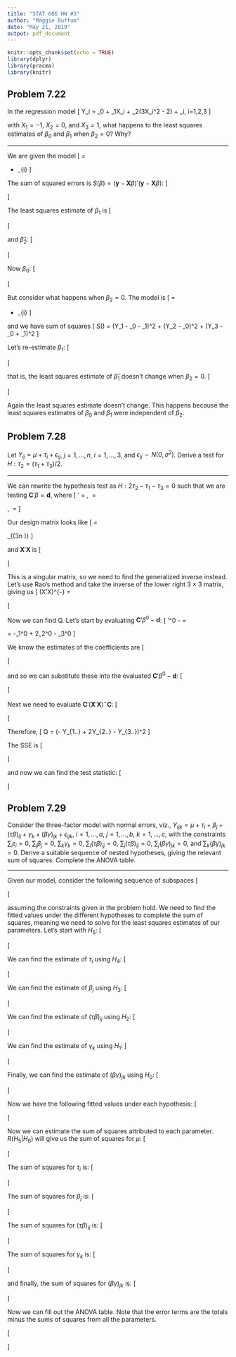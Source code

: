 ```yaml
---
title: "STAT 666 HW #3"
author: "Maggie Buffum"
date: "May 21, 2019"
output: pdf_document
---
```


```r
knitr::opts_chunk$set(echo = TRUE)
library(dplyr)
library(pracma)
library(knitr)
```

## Problem 7.22
In the regression model
\[
Y_i = \beta_0 + \beta_1X_i + \beta_2(3X_i^2 - 2) + \epsilon_i,\ i=1,2,3
\]
  
with $X_1 = -1$, $X_2 = 0$, and $X_3 = 1$, what happens to the least squares estimates of $\beta_0$ and $\beta_1$ when $\beta_2 = 0$? Why?
  
---
  
We are given the model
\[
\begin{bmatrix}
Y_1\\Y_2\\Y_3
\end{bmatrix} = 
\begin{bmatrix}
1 & -1 &  1\\
1 &  0 & -2\\
1 &  1 & 1
\end{bmatrix}
\begin{bmatrix}
\beta_0\\\beta_1\\\beta_2
\end{bmatrix} + \mathbf{\epsilon}_{i}
\]
  
The sum of squared errors is $S(\beta) = (\mathbf{y} - \mathbf{X}\beta)'(\mathbf{y} - \mathbf{X}\beta)$:
\[
\begin{aligned}
\mathbf{y} - \mathbf{X}\beta &=
\begin{bmatrix}
Y_1\\Y_2\\Y_3
\end{bmatrix} - 
\begin{bmatrix}
1 & -1 &  1\\
1 &  0 & -2\\
1 &  1 & 1
\end{bmatrix}
\begin{bmatrix}
\beta_0\\\beta_1\\\beta_2
\end{bmatrix}\\
&=
\begin{bmatrix}
Y_1 - \beta_0 - \beta_1 + \beta_2\\
Y_2 - \beta_0 - 2\beta_2\\
Y_3 - \beta_0 + \beta_1 + \beta_2
\end{bmatrix}\\
S(\beta) &= 
\begin{bmatrix}
Y_1 - \beta_0 - \beta_1 + \beta_2 & Y_2 - \beta_0 - 2\beta_2 & Y_3 - \beta_0 + \beta_1 + \beta_2
\end{bmatrix}
\begin{bmatrix}
Y_1 - \beta_0 - \beta_1 + \beta_2\\
Y_2 - \beta_0 - 2\beta_2\\
Y_3 - \beta_0 + \beta_1 + \beta_2
\end{bmatrix}\\
&=(Y_1 - \beta_0 - \beta_1 + \beta_2)^2 + (Y_2 - \beta_0 - 2\beta_2)^2 + (Y_3 - \beta_0 + \beta_1 + \beta_2)^2
\end{aligned}
\]

The least squares estimate of $\beta_1$ is
\[
\begin{aligned}
\frac{\partial S(\beta)}{\partial \beta_1} &= 2(Y_1 - \beta_0 - \beta_1 + \beta_2)(-1) + 2(Y_3 - \beta_0 + \beta_1 + \beta_2) = \text{ (set) } 0\\
&\implies - Y_1 + \beta_0 + \beta_1 - \beta_2 + Y_3 - \beta_0 + \beta_1 + \beta_2 = 0\\
&\implies \hat\beta_1= \frac{1}{2}\left(Y_1 - Y_3\right)\\
\end{aligned}
\]
  
and $\hat\beta_2$:
\[
\begin{aligned}
\frac{\partial S(\beta)}{\partial \beta_2} &= 2(Y_1 - \beta_0 - \beta_1 + \beta_2) + 2(Y_2 - \beta_0 - 2\beta_2)(-2) + 2(Y_3 - \beta_0 + \beta_1 + \beta_2) = \text{ (set) } 0\\
&\implies Y_1 - \beta_0 - \beta_1 + \beta_2 - 2Y_2 + 2\beta_0 + 4\beta_2 + Y_3 - \beta_0 + \beta_1 + \beta_2 = 0\\
&\implies Y_1 + 6\beta_2 - 2Y_2 + Y_3 = 0\\
&\implies \hat\beta_2 = \frac{1}{6}\left(-Y_1 + 2Y_2 - Y_3\right)\\
\end{aligned}
\]
  
Now $\beta_0$:
\[
\begin{aligned}
\frac{\partial S(\beta)}{\partial \beta_0} &= 2(Y_1 - \beta_0 - \beta_1 + \beta_2)(-1) + 2(Y_2 - \beta_0 - 2\beta_2)(-1) + 2(Y_3 - \beta_0 + \beta_1 + \beta_2)(-1) = \text{ (set) } 0\\
&\implies Y_1 - 3\beta_0 + Y_2 + Y_3 = 0\\
&\implies \hat\beta_0 = \frac{1}{3}(Y_1 + Y_2 + Y_3)
\end{aligned}
\]
  
But consider what happens when $\beta_2=0$. The model is
\[
\begin{bmatrix}
Y_1\\Y_2\\Y_3
\end{bmatrix} = 
\begin{bmatrix}
1 & -1\\
1 &  0\\
1 &  1
\end{bmatrix}
\begin{bmatrix}
\beta_0\\\beta_1\\
\end{bmatrix} + \mathbf{\epsilon}_{i}
\]
  
and we have sum of squares
\[
S(\beta) = (Y_1 - \beta_0 - \beta_1)^2 + (Y_2 - \beta_0)^2 + (Y_3 - \beta_0 + \beta_1)^2
\]
  
Let's re-estimate $\beta_1$:
\[
\begin{aligned}
\frac{\partial S(\beta)}{\partial\beta_1} &= 2(Y_1 - \beta_0 - \beta_1)(-1) + 2(Y_3 - \beta_0 + \beta_1) = \text{ (set) } 0\\
&\implies - Y_1 + Y_3 + 2\beta_1 = 0\\
&\implies \hat\beta_1 = \frac{1}{2}(Y_1 - Y_3)\\
\end{aligned}
\]
  
that is, the least squares estimate of $\hat\beta_1$ doesn't change when $\beta_2=0$.
\[
\begin{aligned}
\frac{\partial S(\beta)}{\partial\beta_0} &= 2(Y_1 - \beta_0 - \beta_1)(-1) + 2(Y_2 - \beta_0)(-1) + 2(Y_3 - \beta_0 + \beta_1)(-1) = \text{ (set) } 0\\
&\implies Y_1 - 3\beta_0 + Y_2 + Y_3 = 0\\
&\implies \hat\beta_0 = \frac{1}{3}(Y_1 + Y_2 + Y_3)
\end{aligned}
\]
  
Again the least squares estimate doesn't change. This happens because the least squares estimates of $\beta_0$ and $\beta_1$ were independent of $\beta_2$.
  
\hrulefill
  
## Problem 7.28
Let $Y_{ij} = \mu + \tau_i + \epsilon_{ij}$, $j=1,\dots,n$, $i = 1,\dots,3$, and $\epsilon_{ij} \sim N(0,\sigma^2)$. Derive a test for $H: \tau_2 = (\tau_1 + \tau_3)/2$.
  
---
  
We can rewrite the hypothesis test as $H: 2\tau_2 - \tau_1 - \tau_3 = 0$ such that we are testing $\mathbf{C}'\beta = \mathbf{d}$, where
\[
\mathbf{C}' = \begin{bmatrix}
0 & -1 & 2 & -1
\end{bmatrix},\ 
\beta  = \begin{bmatrix}
\mu\\\tau_1\\\tau_2\\\tau_3
\end{bmatrix},\ \text{and }
\mathbf{d} = \mathbf{0}
\]
  
Our design matrix looks like
\[
\mathbf{X} =
\begin{bmatrix}
1 & 1 & 0 & 0\\
\vdots & \vdots & \vdots & \vdots\\
1 & 1 & 0 & 0\\
1 & 0 & 1 & 0\\
\vdots & \vdots & \vdots & \vdots\\
1 & 0 & 1 & 0\\
1 & 0 & 0 & 1\\
\vdots & \vdots & \vdots & \vdots\\
1 & 0 & 0 & 1\\
\end{bmatrix}_{(3n \times 4)}
\]
  
and $\mathbf{X}'\mathbf{X}$ is
\[
\begin{aligned}
\mathbf{X}'\mathbf{X} &=
\begin{bmatrix}
1 & \dots & 1 & 1 & \dots & 1 & 1 & \dots & 1\\
1 & \dots & 1 & 0 & \dots & 0 & 0 & \dots & 0\\
0 & \dots & 0 & 1 & \dots & 1 & 0 & \dots & 0\\
0 & \dots & 0 & 0 & \dots & 0 & 1 & \dots & 1\\
\end{bmatrix}
\begin{bmatrix}
1 & 1 & 0 & 0\\
\vdots & \vdots & \vdots & \vdots\\
1 & 1 & 0 & 0\\
1 & 0 & 1 & 0\\
\vdots & \vdots & \vdots & \vdots\\
1 & 0 & 1 & 0\\
1 & 0 & 0 & 1\\
\vdots & \vdots & \vdots & \vdots\\
1 & 0 & 0 & 1\\
\end{bmatrix}\\
&=
\begin{bmatrix}
3n & n & n & n\\
n  & n & 0 & 0\\
n  & 0 & n & 0\\
n  & 0 & 0 & n
\end{bmatrix}
\end{aligned}
\]
  
This is a singular matrix, so we need to find the generalized inverse instead. Let's use Rao's method and take the inverse of the lower right $3\times 3$ matrix, giving us
\[
(X'X)^{-} = 
\begin{bmatrix}
0 & 0 & 0 & 0\\
0 & \frac{1}{n} & 0 & 0\\
0 & 0 & \frac{1}{n} & 0\\
0 & 0 & 0 & \frac{1}{n}\\
\end{bmatrix}
\]
  
Now we can find Q. Let's start by evaluating $\mathbf{C}'\beta^0 - \mathbf{d}$:
\[
\mathbf{C}'\beta^0 - \mathbf{d} = 
 \begin{bmatrix}
0 & -1 & 2 & -1
\end{bmatrix}\begin{bmatrix}
\mu^0\\\tau_1^0\\\tau_2^0\\\tau_3^0
\end{bmatrix} = 
-\tau_1^0 + 2\tau_2^0 - \tau_3^0
\]
  
We know the estimates of the coefficients are
\[
\begin{aligned}
\mu^0 &= \bar Y_{...}, \text{ and }& \tau_i^0 &= \bar Y_{i..} - \bar Y_{...}
\end{aligned}
\]
  
and so we can substitute these into the evaluated $\mathbf{C}'\beta^0 - \mathbf{d}$:
\[
\begin{aligned}
\mathbf{C}'\beta^0 - \mathbf{d} &= -\tau_1^0 + 2\tau_2^0 - \tau_3^0\\
&=-(\bar Y_{1..} - \bar Y_{...}) + 2(\bar Y_{2..} - \bar Y_{...}) - (\bar Y_{3..} - \bar Y_{...})\\
&=- \bar Y_{1..} + \bar Y_{...} + 2\bar Y_{2..} - 2\bar Y_{...} - \bar Y_{3..} + \bar Y_{...}\\
&=- \bar Y_{1..} + 2\bar Y_{2..} - \bar Y_{3..}\\
\end{aligned}
\]
  
Next we need to evaluate $\mathbf{C}'(\mathbf{X}'\mathbf{X})^{-}\mathbf{C}$:
\[
\begin{aligned}
\mathbf{C}'(\mathbf{X}'\mathbf{X})^{-}\mathbf{C} &=
\begin{bmatrix}
0 & -1 & 2 & -1
\end{bmatrix}
\begin{bmatrix}
0 & 0 & 0 & 0\\
0 & \frac{1}{n} & 0 & 0\\
0 & 0 & \frac{1}{n} & 0\\
0 & 0 & 0 & \frac{1}{n}\\
\end{bmatrix}
\begin{bmatrix}
0 \\ -1 \\ 2 \\ -1
\end{bmatrix}\\
&=
\begin{bmatrix}
0 & -\frac{1}{n} & \frac{2}{n} & -\frac{1}{n}
\end{bmatrix}
\begin{bmatrix}
0 \\ -1 \\ 2 \\ -1
\end{bmatrix}\\
&=\frac{1}{n} + \frac{4}{n} + \frac{1}{n}\\
&= \frac{6}{n}
\end{aligned}
\]
  
Therefore,
\[
Q = \frac{n}{6}(- \bar Y_{1..} + 2\bar Y_{2..} - \bar Y_{3..})^2
\]
  
The SSE is
\[
\begin{aligned}
SSE &= \sum_{i=1}^3\sum_{j=1}^n(Y_{ij} - \mu^0 - \tau^0_{i})^2\\
&= \sum_{i=1}^3\sum_{j=1}^n(Y_{ij} - \bar Y_{..} - (\bar Y_{i.} - \bar Y_{..}))^2\\
&= \sum_{i=1}^3\sum_{j=1}^n(Y_{ij} - \bar Y_{i.})^2\\
\end{aligned}
\]
  
and now we can find the test statistic:
\[
\begin{aligned}
F(H) &= \frac{Q/s}{SSE/(N-r)}\\
&= \frac{\frac{n}{6}(- \bar Y_{1..} + 2\bar Y_{2..} - \bar Y_{3..})^2/(1)}{\sum_{i=1}^3\sum_{j=1}^n(Y_{ij} - \bar Y_{i.})^2/(3n-3)}\\
&= \frac{3(n-1)n(- \bar Y_{1..} + 2\bar Y_{2..} - \bar Y_{3..})^2}{6\sum_{i=1}^3\sum_{j=1}^n(Y_{ij} - \bar Y_{i.})^2}\\
&= \frac{(n-1)n(- \bar Y_{1..} + 2\bar Y_{2..} - \bar Y_{3..})^2}{2\sum_{i=1}^3\sum_{j=1}^n(Y_{ij} - \bar Y_{i.})^2}\\
\end{aligned}
\]
  
\hrulefill
  
## Problem 7.29
Consider the three-factor model with normal errors, viz., $Y_{ijk} = \mu + \tau_i + \beta_j + (\tau\beta)_{ij} + \gamma_k + (\beta\gamma)_{jk} + \epsilon_{ijk}$, $i=1,\dots,a$, $j=1,\dots,b$, $k=1,\dots,c$, with the constraints $\sum_i\tau_i=0$, $\sum_j\beta_j=0$, $\sum_k\gamma_k=0$, $\sum_i(\tau\beta)_{ij}=0$, $\sum_j(\tau\beta)_{ij}=0$, $\sum_j(\beta\gamma)_{jk}=0$, and $\sum_k(\beta\gamma)_{jk}=0$. Derive a suitable sequence of nested hypotheses, giving the relevant sum of squares. Complete the ANOVA table.
  
---
  
Given our model, consider the following sequence of subspaces
\[
\begin{aligned}
S_{H_0} &= \{Y_{ijk} = \mu + \tau_i + \beta_j + (\tau\beta)_{ij} + \gamma_k + (\beta\gamma)_{jk} + \epsilon_{ijk}\} \supset\\
S_{H_1} &= \{Y_{ijk} = \mu + \tau_i + \beta_j + (\tau\beta)_{ij} + \gamma_k + \epsilon_{ijk}\} \supset\\
S_{H_2} &= \{Y_{ijk} = \mu + \tau_i + \beta_j + (\tau\beta)_{ij} + \epsilon_{ijk}\} \supset\\
S_{H_3} &= \{Y_{ijk} = \mu + \tau_i + \beta_j + \epsilon_{ijk}\} \supset\\
S_{H_4} &= \{Y_{ijk} = \mu + \tau_i + \epsilon_{ijk}\} \supset\\
S_{H_5} &= \{Y_{ijk} = \mu + \epsilon_{ijk}\} \supset\\
S_{H_5} &= \{Y_{ijk} = \epsilon_{ijk}\} \supset\\
\end{aligned}
\]
  
assuming the constraints given in the problem hold. We need to find the fitted values under the different hypotheses to complete the sum of squares, meaning we need to solve for the least squares estimates of our parameters. Let's start with $H_5$:
\[
\begin{aligned}
\frac{d}{d\mu}S(H_5) &= \frac{d}{d\mu}\sum_{i=1}^a\sum_{j=1}^b\sum_{k=1}^c(Y_{ijk} - \mu)^2\\
&= 2\sum_{i=1}^a\sum_{j=1}^b\sum_{k=1}^c(Y_{ijk} - \mu)(-1) = \text{ (set) } 0\\
&= \sum_{i=1}^a\sum_{j=1}^b\sum_{k=1}^c\mu = \sum_{i=1}^a\sum_{j=1}^b\sum_{k=1}^cY_{ijk}\\
&= abc\mu = Y_{...}\\
&= \mu^0 = \bar Y_{...}\\
\end{aligned}
\]
  
We can find the estimate of $\tau_i$ using $H_4$:
\[
\begin{aligned}
\frac{d}{d\tau_i}S(H_4) &= \frac{d}{d\tau_i}\sum_{j=1}^b\sum_{k=1}^c(Y_{ijk} - \mu - \tau_i)^2\\
&\implies 2\sum_{j=1}^b\sum_{k=1}^c(Y_{ijk} - \mu - \tau_i)(-1) = \text{ (set) } 0\\
&\implies \sum_{j=1}^b\sum_{k=1}^c\tau_i= \sum_{j=1}^b\sum_{k=1}^cbY_{ijk} - \sum_{j=1}^b\sum_{k=1}^c\mu\\
&\implies bc\tau_i^0 = Y_{i..} - bc\mu^0\\
&\implies \tau_i^0 = \bar Y_{i..} - \bar Y_{...}\\
\end{aligned}
\]
  
We can find the estimate of $\beta_j$ using $H_3$:
\[
\begin{aligned}
\frac{d}{d\beta_j}S(H_3) &= \frac{d}{d\beta_j}\sum_{i=1}^a\sum_{k=1}^c(Y_{ijk} - \mu - \tau_i - \beta_j)^2\\
&\implies 2\sum_{i=1}^a\sum_{k=1}^c(Y_{ijk} - \mu - \tau_i - \beta_j)(-1) = \text{ (set) } 0\\
&\implies \sum_{i=1}^a\sum_{k=1}^c\beta_j = \sum_{i=1}^a\sum_{k=1}^cY_{ijk} - \sum_{i=1}^a\sum_{k=1}^c\mu - \sum_{i=1}^a\sum_{k=1}^c\tau_i\\
&\implies ac\beta_j^0 = Y_{.j.} - ac\mu^0\\
&\implies \beta_j^0 = \bar Y_{.j.} - \bar Y_{...}\\
\end{aligned}
\]
  
We can find the estimate of $(\tau\beta)_{ij}$ using $H_2$:
\[
\begin{aligned}
\frac{d}{d(\tau\beta)_{ij}}S(H_2) &= \frac{d}{d(\tau\beta)_{ij}}\sum_{k=1}^c(Y_{ijk} - \mu - \tau_i - \beta_j - (\tau\beta)_{ij})^2\\
&\implies 2\sum_{k=1}^c(Y_{ijk} - \mu - \tau_i - \beta_j - (\tau\beta)_{ij})(-1) = \text{ (set) } 0\\
&\implies \sum_{k=1}^c (\tau\beta)_{ij} = \sum_{k=1}^cY_{ijk} - \sum_{k=1}^c\mu - \sum_{k=1}^c\tau_i - \sum_{k=1}^c\beta_j\\
&\implies c(\tau\beta)_{ij}^0 = Y_{ij.} - c\mu^0 - c\tau_i^0 - c\beta_j^0\\
&\implies (\tau\beta)_{ij}^0 = \bar Y_{ij.} - \bar Y_{...} - (\bar Y_{i..} - \bar Y_{...}) - (\bar Y_{.j.} - \bar Y_{...})\\
&\implies (\tau\beta)_{ij}^0 = \bar Y_{ij.} - \bar Y_{...} - \bar Y_{i..} + \bar Y_{...} - \bar Y_{.j.} + \bar Y_{...}\\
&\implies (\tau\beta)_{ij}^0 = \bar Y_{ij.} - \bar Y_{i..} - \bar Y_{.j.} + \bar Y_{...}\\
\end{aligned}
\]
  
We can find the estimate of $\gamma_k$ using $H_1$:
\[
\begin{aligned}
\frac{d}{d\beta_j}S(H_1) &= \frac{d}{d\beta_j}\sum_{i=1}^a\sum_{j=1}^b(Y_{ijk} - \mu - \tau_i - \beta_j - (\tau\beta)_{ij} - \gamma_k)^2\\
&\implies 2\sum_{i=1}^a\sum_{j=1}^b(Y_{ijk} - \mu - \tau_i - \beta_j - (\tau\beta)_{ij} - \gamma_k)(-1) = \text{ (set) } 0\\
&\implies \sum_{i=1}^a\sum_{j=1}^b\gamma_k = \sum_{i=1}^a\sum_{j=1}^bY_{ijk} - \sum_{i=1}^a\sum_{j=1}^b\mu - \sum_{i=1}^a\sum_{j=1}^b\tau_i - \sum_{i=1}^a\sum_{j=1}^b\beta_j - \sum_{i=1}^a\sum_{j=1}^b(\tau\beta)_{ij}\\
&\implies ab\gamma_k^0 = Y_{..k} - ab\mu^0\\
&\implies \gamma_k^0 = \bar Y_{..k} - \bar Y_{...}\\
\end{aligned}
\]
  
Finally, we can find the estimate of $(\beta\gamma)_{jk}$ using $H_0$:
\[
\begin{aligned}
\frac{d}{d((\beta\gamma)_{jk}}S(H_0) &= \frac{d}{d(\beta\gamma)_{jk}}\sum_{i=1}^a(Y_{ijk} - \mu - \tau_i - \beta_j - (\tau\beta)_{ij} - \gamma_k - (\beta\gamma)_{jk})^2\\
&\implies 2\sum_{i=1}^a(Y_{ijk} - \mu - \tau_i - \beta_j - (\tau\beta)_{ij} - \gamma_k - (\beta\gamma)_{jk})(-1) = \text{ (set) } 0\\
&\implies \sum_{i=1}^a(\beta\gamma)_{jk} = \sum_{i=1}^aY_{ijk} - \sum_{i=1}^a\mu - \sum_{i=1}^a\tau_i - \sum_{i=1}^a\beta_j - \sum_{i=1}^a(\tau\beta)_{ij} - \sum_{i=1}^a\gamma_k\\
&\implies a(\beta\gamma)_{jk}^0 = Y_{.jk} - a\mu^0 - a\beta_j^0 - a\gamma_k^0\\
&\implies (\beta\gamma)_{jk}^0 = \bar Y_{.jk} - \bar Y_{...} - (\bar Y_{.j.} - \bar Y_{...}) - (\bar Y_{..k} - \bar Y_{...})\\
&\implies (\beta\gamma)_{jk}^0 = \bar Y_{.jk} - \bar Y_{...} - \bar Y_{.j.} + \bar Y_{...} - \bar Y_{..k} + \bar Y_{...}\\
&\implies (\beta\gamma)_{jk}^0 = \bar Y_{.jk} - \bar Y_{.j.} - \bar Y_{..k} + \bar Y_{...}\\
\end{aligned}
\]
  
Now we have the following fitted values under each hypothesis:
\[
\begin{aligned}
\mathbf{\hat y}_{H_0} &= \{\mu^0 + \tau_i^0 + \beta_j^0 + (\tau\beta)_{ij}^0 + \gamma_k + (\beta\gamma)_{jk}\} = \{\bar{Y_{ij.}} + \bar{Y_{.jk}} - \bar{Y_{.j.}}\}\\
\mathbf{\hat y}_{H_1} &= \{\mu^0 + \tau_i^0 + \beta_j^0 + (\tau\beta)_{ij}^0 + \gamma_k\} = \{\bar{Y_{ij.}} + \bar{Y_{..k}} - \bar{Y_{...}}\}\\
\mathbf{\hat y}_{H_2} &= \{\mu^0 + \tau_i^0 + \beta_j^0 + (\tau\beta)_{ij}^0 \} =\{\bar{Y_{ij.}}\}\\
\mathbf{\hat y}_{H_3} &= \{\mu^0 + \tau_i^0 + \beta_j^0\} =\{\bar{Y_{i..}} + \bar{Y_{.j.}} - \bar{Y_{...}}\}\\
\mathbf{\hat y}_{H_4} &= \{\mu^0 + \tau_i^0\} =\{\bar{Y_{i..}}\}\\
\mathbf{\hat y}_{H_5} &= \{\mu^0\} =\{\bar{Y_{...}}\}\\
\end{aligned}
\]
  
Now we can estimate the sum of squares attributed to each parameter. $R(H_5|H_6)$ will give us the sum of squares for $\mu$:
\[
\begin{aligned}
R(H_5|H_6) &= (\mathbf{\hat y}_{H_5} - \mathbf{\hat y}_{H_6})'(\mathbf{\hat y}_{H_5} - \mathbf{\hat y}_{H_6})\\
&=(\bar{Y_{...}})'(\bar{Y_{...}}) = \sum_{i=1}^a\sum_{j=1}^b\sum_{k=1}^c\bar{Y_{...}}^2\\
&=abc\bar{Y_{...}}^2
\end{aligned}
\]
  
The sum of squares for $\tau_{i}$ is:
\[
\begin{aligned}
R(H_4|H_5) &= (\mathbf{\hat y}_{H_4} - \mathbf{\hat y}_{H_5})'(\mathbf{\hat y}_{H_4} - \mathbf{\hat y}_{H_5})\\
&=(\bar{Y_{i..}} - \bar{Y_{...}})'(\bar{Y_{i..}} - \bar{Y_{...}})\\
&=\sum_{i=1}^a\sum_{j=1}^b\sum_{k=1}^c(\bar{Y_{i..}} - \bar{Y_{...}})^2\\
&=bc(\sum_{i=1}^a\bar{Y_{i..}}^2 + \sum_{i=1}^a\bar{Y_{...}}^2 - 2\sum_{i=1}^a\bar{Y_{i..}}\bar{Y_{...}})\\
&=bc\sum_{i=1}^a\bar{Y_{i..}}^2 + abc\bar{Y_{...}}^2 - 2abc\bar{Y_{...}}^2\\
&=bc\sum_{i=1}^a\bar{Y_{i..}}^2 - abc\bar{Y_{...}}^2\\
\end{aligned}
\]
  
The sum of squares for $\beta_{j}$ is:
\[
\begin{aligned}
R(H_3|H_4) &= (\mathbf{\hat y}_{H_3} - \mathbf{\hat y}_{H_4})'(\mathbf{\hat y}_{H_3} - \mathbf{\hat y}_{H_4})\\
&=(\bar{Y_{.j.}} - \bar{Y_{...}})'(\bar{Y_{.j.}} - \bar{Y_{...}})\\
&=\sum_{i=1}^a\sum_{j=1}^b\sum_{k=1}^c(\bar{Y_{.j.}} - \bar{Y_{...}})^2\\
&=ac(\sum_{j=1}^b\bar{Y_{.j.}}^2 + \sum_{j=1}^b\bar{Y_{...}}^2 - 2\sum_{j=1}^b\bar{Y_{.j.}}\bar{Y_{...}})\\
&=ac\sum_{j=1}^b\bar{Y_{.j.}}^2 + abc\bar{Y_{...}}^2 - 2abc\bar{Y_{...}}^2\\
&=ac\sum_{j=1}^b\bar{Y_{.j.}}^2 - abc\bar{Y_{...}}^2\\
\end{aligned}
\]
  
The sum of squares for $(\tau\beta)_{ij}$ is:
\[
\begin{aligned}
R(H_2|H_3) &= (\mathbf{\hat y}_{H_2} - \mathbf{\hat y}_{H_3})'(\mathbf{\hat y}_{H_2} - \mathbf{\hat y}_{H_3})\\
&=(\bar{Y_{ij.}} - \bar{Y_{i..}} - \bar{Y_{.j.}} + \bar{Y_{...}})'(\bar{Y_{ij.}} - \bar{Y_{i..}} - \bar{Y_{.j.}} + \bar{Y_{...}})\\
&=\sum_{i=1}^a\sum_{j=1}^b\sum_{k=1}^c((\bar{Y_{ij.}} - \bar{Y_{i..}}) + (\bar{Y_{...}} - \bar{Y_{.j.}}))^2\\
&=\sum_{i=1}^a\sum_{j=1}^b\sum_{k=1}^c((\bar{Y_{ij.}} - \bar{Y_{i..}})^2 + (\bar{Y_{...}} - \bar{Y_{.j.}})^2 + 2(\bar{Y_{ij.}} - \bar{Y_{i..}})(\bar{Y_{...}} - \bar{Y_{.j.}}))\\
&=\sum_{i=1}^a\sum_{j=1}^b\sum_{k=1}^c(\bar{Y_{ij.}}^2 + \bar{Y_{i..}}^2 - 2\bar{Y_{ij.}}\bar{Y_{i..}} + \bar{Y_{...}}^2 + \bar{Y_{.j.}}^2 - 2\bar{Y_{.j.}}\bar{Y_{...}} + 2\bar{Y_{ij.}}\bar{Y_{...}} - 2\bar{Y_{ij.}}\bar{Y_{.j.}} - 2\bar{Y_{i..}}\bar{Y_{...}} + 2\bar{Y_{i..}}\bar{Y_{.j.}})\\
&=c(\sum_{i=1}^a\sum_{j=1}^b\bar{Y_{ij.}}^2 - b\sum_{i=1}^a\bar{Y_{i..}}^2 + ab\bar{Y_{...}}^2 + a\sum_{j=1}^b\bar{Y_{.j.}}^2 - 2ab\bar{Y_{...}}^2 + 2ab\bar{Y_{...}}^2 - 2a\sum_{j=1}^b\bar{Y_{.j.}}^2 - 2ab\bar{Y_{...}}^2 + 2ab\bar{Y_{...}}^2)\\
&=c\sum_{i=1}^a\sum_{j=1}^b\bar{Y_{ij.}}^2 - bc\sum_{i=1}^a\bar{Y_{i..}}^2 - ac\sum_{j=1}^b\bar{Y_{.j.}}^2 + abc\bar{Y_{...}}^2\\
\end{aligned}
\]
  
The sum of squares for $\gamma_{k}$ is:
\[
\begin{aligned}
R(H_1|H_2) &= (\mathbf{\hat y}_{H_1} - \mathbf{\hat y}_{H_2})'(\mathbf{\hat y}_{H_1} - \mathbf{\hat y}_{H_2})\\
&=(\bar{Y_{ij.}} + \bar{Y_{..k}} - \bar{Y_{...}} - \bar{Y_{ij.}})'(\bar{Y_{ij.}} + \bar{Y_{..k}} - \bar{Y_{...}} - \bar{Y_{ij.}})\\
&=\sum_{i=1}^a\sum_{j=1}^b\sum_{k=1}^c(\bar{Y_{..k}} - \bar{Y_{...}})^2\\
&=\sum_{i=1}^a\sum_{j=1}^b\sum_{k=1}^c(\bar{Y_{..k}}^2 + \bar{Y_{...}}^2 - 2\bar{Y_{..k}}\bar{Y_{...}})\\
&=ab(\sum_{k=1}^c\bar{Y_{..k}}^2 + \sum_{k=1}^c\bar{Y_{...}}^2 - 2\sum_{k=1}^c\bar{Y_{..k}}\bar{Y_{...}})\\
&=ab\sum_{k=1}^c\bar{Y_{..k}}^2 - abc\bar{Y_{...}}^2\\
\end{aligned}
\]
  
and finally, the sum of squares for $(\beta\gamma)_{jk}$ is:
\[
\begin{aligned}
R(H_0|H_1) &= (\bar{Y_{.jk}} - \bar{Y_{.j.}} -  \bar{Y_{..k}} + \bar{Y_{...}})'()\\
&=(\bar{Y_{.jk}} - \bar{Y_{.j.}} - \bar{Y_{..k}} + \bar{Y_{...}})'(\bar{Y_{.jk}} - \bar{Y_{.j.}} - \bar{Y_{..k}} + \bar{Y_{...}})\\
&=\sum_{i=1}^a\sum_{j=1}^b\sum_{k=1}^c(\bar{Y_{.jk}} - \bar{Y_{.j.}} - \bar{Y_{..k}} + \bar{Y_{...}})^2\\
&=a\sum_{j=1}^b\sum_{k=1}^c\bar{Y_{.jk}}^2 - ac\sum_{j=1}^b\bar{Y_{.j.}}^2 - ab\sum_{k=1}^c\bar{Y_{..k}}^2 + abc\bar{Y_{...}}^2\\
\end{aligned}
\]
  
Now we can fill out the ANOVA table. Note that the error terms are the totals minus the sums of squares from all the parameters.
  
\[
\begin{array}{c|cc}
\text{Source} & \text{SS} & \text{Df}\\
\hline
\tau_i & bc\sum_{i=1}^a\bar{Y_{i..}}^2 - abc\bar{Y_{...}}^2 & (a-1)\\
\beta_j & ac\sum_{j=1}^b\bar{Y_{.j.}}^2 - abc\bar{Y_{...}}^2 & (b-1)\\
(\tau\beta)_{ij} & c\sum_{i=1}^a\sum_{j=1}^b\bar{Y_{ij.}}^2 - bc\sum_{i=1}^a\bar{Y_{i..}}^2 - ac\sum_{j=1}^b\bar{Y_{.j.}}^2 + abc\bar{Y_{...}}^2 & (a-1)(b-1)\\
\gamma_k & ab\sum_{k=1}^c\bar{Y_{..k}}^2 - abc\bar{Y_{...}}^2 & (c-1)\\
(\beta\gamma)_{jk} & a\sum_{j=1}^b\sum_{k=1}^c\bar{Y_{.jk}}^2 - ac\sum_{j=1}^b\bar{Y_{.j.}}^2 - ab\sum_{k=1}^c\bar{Y_{..k}}^2 + abc\bar{Y_{...}}^2 & (b-1)(c-1)\\
\text{Error} & \sum_{i=1}^a\sum_{j=1}^b\sum_{k=1}^c Y_{ijk}^2 - ac\sum_{j=1}^b\bar{Y_{.j.}}^2 - c\sum_{i=1}^a\sum_{j=1}^b\bar{Y_{ij.}}^2 - a\sum_{j=1}^b\sum_{k=1}^c\bar{Y_{.jk}}^2 + abc\bar{Y_{...}}^2& b(a-1)(c-1)\\
\hline
\text{Total} & \sum_{i=1}^a\sum_{j=1}^b\sum_{k=1}^c Y_{ijk}^2& abc - 1
\end{array}
\]
  
\hrulefill





































